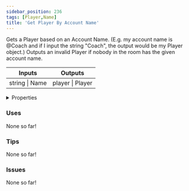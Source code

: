 ```yaml
---
sidebar_position: 236
tags: [Player,Name]
title: 'Get Player By Account Name'
---
```


Gets a Player based on an Account Name. (E.g. my account name is @Coach and if I input the string "Coach", the output would be my Player object.) Outputs an invalid Player if nobody in the room has the given account name.



<IChip uuid="2ee5a268-9d44-4326-8a34-ad126a3218f2"/>

<table><thead><tr><th>Inputs</th><th>Outputs</th></tr></thead><tbody><tr><td>string | Name</td><td>player | Player</td></tr></tbody></table>

<details>
  <summary>Properties</summary>
  <div>
    <div>
    <table>
      <tbody>
        <tr>
          <td>Is beta required?</td>
          <td>No</td>
        </tr>
        <tr>
          <td>Is chip a trolling risk?</td>
          <td>No</td>
        </tr>
        <tr>
          <td>Is chip a role assignment risk?</td>
          <td>No</td>
        </tr>
        <tr>
          <td>Chip UUID</td>
          <td>2ee5a268-9d44-4326-8a34-ad126a3218f2</td>
        </tr>
        <tr>
          <td>Room availability</td>
          <td>Available everywhere</td>
        </tr>
      </tbody>
    </table>
    </div>
  </div>
</details>

### Uses

None so far!

### Tips

None so far!

### Issues

None so far!